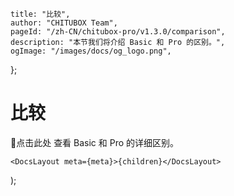 
	title: "比较",
	author: "CHITUBOX Team",
	pageId: "/zh-CN/chitubox-pro/v1.3.0/comparison",
	description: "本节我们将介绍 Basic 和 Pro 的区别。",
	ogImage: "/images/docs/og_logo.png",
};

# 比较

<SpanA href="https://www.chitubox.com/zh-Hans/page/chitubox-vs">📃点击此处</SpanA> 查看 Basic 和 Pro 的详细区别。

	<DocsLayout meta={meta}>{children}</DocsLayout>
);
